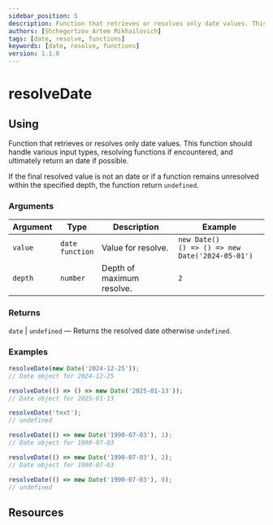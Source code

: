 ```yaml
---
sidebar_position: 5
description: Function that retrieves or resolves only date values. This function should handle various input types, resolving functions if encountered, and ultimately return an date if possible.
authors: [Shchegortzov Artem Mikhailovich]
tags: [date, resolve, functions]
keywords: [date, resolve, functions]
version: 1.1.0
---
```




# resolveDate

## Using

Function that retrieves or resolves only date values.
This function should handle various input types, resolving functions if encountered, and ultimately return an date if possible.

If the final resolved value is not an date or if a function remains unresolved within the specified depth, the function return `undefined`.

### Arguments

| Argument | Type                     | Description               | Example                                                  |
| -------- | ------------------------ | ------------------------- | -------------------------------------------------------- |
| `value`  | `date` <br /> `function` | Value for resolve.        | `new Date()` <br /> `() => () => new Date('2024-05-01')` |
| `depth`  | `number`                 | Depth of maximum resolve. | `2`                                                      |

### Returns

`date` | `undefined` — Returns the resolved date otherwise `undefined`.

### Examples

```js
resolveDate(new Date('2024-12-25'));
// Date object for 2024-12-25

resolveDate(() => () => new Date('2025-01-13'));
// Date object for 2025-01-13

resolveDate('text');
// undefined

resolveDate(() => new Date('1990-07-03'), 1);
// Date object for 1990-07-03

resolveDate(() => new Date('1990-07-03'), 2);
// Date object for 1990-07-03

resolveDate(() => new Date('1990-07-03'), 0);
// undefined
```

## Resources

<Resources constants={constants} />
